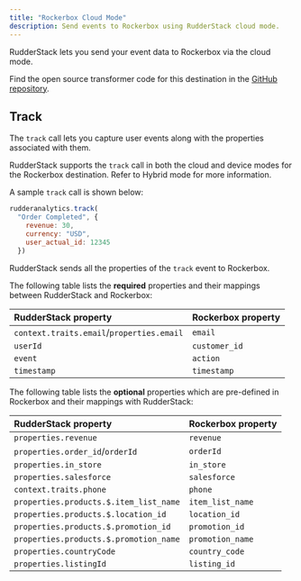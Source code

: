 ```yaml
---
title: "Rockerbox Cloud Mode"
description: Send events to Rockerbox using RudderStack cloud mode.
---
```


RudderStack lets you send your event data to Rockerbox via the <Link to="/destinations/rudderstack-connection-modes/#cloud-mode">cloud mode</Link>.

<div class="infoBlock">
Find the open source transformer code for this destination in the <a href="https://github.com/rudderlabs/rudder-transformer/tree/master/src/v0/destinations/rockerbox">GitHub repository</a>.
</div>

## Track

The <Link to="/event-spec/standard-events/track">`track`</Link> call lets you capture user events along with the properties associated with them.

<div class="infoBlock">
RudderStack supports the <code class="inline-code">track</code> call in both the cloud and device modes for the Rockerbox destination. Refer to <Link to="/destinations/streaming-destinations/rockerbox/setting-up-rockerbox/#hybrid-mode">Hybrid mode</Link> for more information.
</div>

A sample `track` call is shown below:

```javascript
rudderanalytics.track(
  "Order Completed", {
    revenue: 30,
    currency: "USD",
    user_actual_id: 12345 
  })
```

<div class="infoBlock">
RudderStack sends all the properties of the <code class="inline-code">track</code> event to Rockerbox.
</div>

The following table lists the **required** properties and their mappings between RudderStack and Rockerbox:

| RudderStack property   | Rockerbox property | 
| :-------------| :-----------------|
| `context.traits.email`/`properties.email`      | `email`   | 
| `userId`        | `customer_id`        | 
| `event`        | `action`        | 
| `timestamp`   | `timestamp`      | 

The following table lists the **optional** properties which are pre-defined in Rockerbox and their mappings with RudderStack:

| RudderStack property  | Rockerbox property  | 
| :-------------| :-----------------|
| `properties.revenue`               | `revenue`      |
| `properties.order_id`/`orderId`            | `orderId`          |
| `properties.in_store`         | `in_store`  |
| `properties.salesforce`         | `salesforce`  |
| `context.traits.phone`           | `phone`  |
| `properties.products.$.item_list_name`           | `item_list_name`  |
| `properties.products.$.location_id`         | `location_id`  |
| `properties.products.$.promotion_id`           | `promotion_id`  |
| `properties.products.$.promotion_name`           | `promotion_name`  |
| `properties.countryCode`           | `country_code`  |
| `properties.listingId`           | `listing_id`  |
